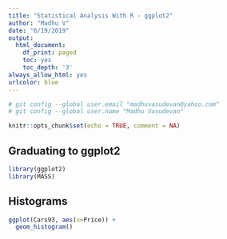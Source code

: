 ```yaml
---
title: "Statistical Analysis With R - ggplot2"
author: "Madhu V"
date: "6/19/2019"
output:
  html_document:
    df_print: paged
    toc: yes
    toc_depth: '3'
always_allow_html: yes
urlcolor: blue    
---
```


```r
# git config --global user.email "madhuvasudevan@yahoo.com"
# git config --global user.name "Madhu Vasudevan"

knitr::opts_chunk$set(echo = TRUE, comment = NA)
```

## Graduating to ggplot2
```r
library(ggplot2)
library(MASS)
```

## Histograms
```r
ggplot(Cars93, aes(x=Price)) +
  geom_histogram()
```


